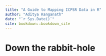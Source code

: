 ```yaml
--- 
title: "A Guide to Mapping ICPSR Data in R"
author: "Aditya Ranganath"
date: "`r Sys.Date()`"
site: bookdown::bookdown_site
---
```


# Down the rabbit-hole

